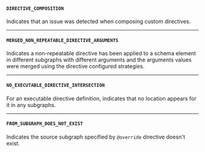 #### `DIRECTIVE_COMPOSITION`

Indicates that an issue was detected when composing custom directives.

<hr/>

#### `MERGED_NON_REPEATABLE_DIRECTIVE_ARGUMENTS`

Indicates a non-repeatable directive has been applied to a schema element in different subgraphs with different arguments and the arguments values were merged using the directive configured strategies.

<hr/>

#### `NO_EXECUTABLE_DIRECTIVE_INTERSECTION`

For an executable directive definition, indicates that no location appears for it in any subgraphs.

<hr/>

#### `FROM_SUBGRAPH_DOES_NOT_EXIST`

Indicates the source subgraph specified by `@override` directive doesn't exist.